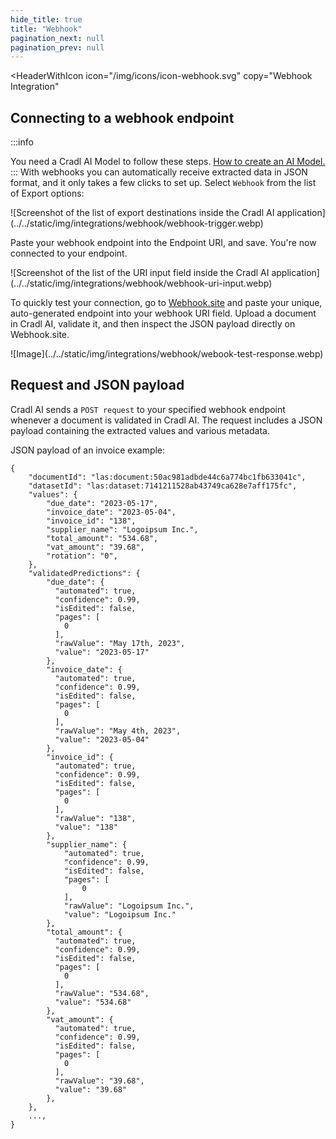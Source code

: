 ```yaml
---
hide_title: true
title: "Webhook"
pagination_next: null
pagination_prev: null
---
```



<HeaderWithIcon
  icon="/img/icons/icon-webhook.svg"
  copy="Webhook Integration"
></HeaderWithIcon>

<div className="utils-spacerBottom-md"></div>

## Connecting to a webhook endpoint

:::info

You need a Cradl AI Model to follow these steps. [How to create an AI Model.](/aiStudio/new-model)
:::
With webhooks you can automatically receive extracted
data in JSON format, and it only takes a few clicks to set up. Select `Webhook`
from the list of Export options:

<div className="image-backdrop">
  <div className="image-backdrop-caption text-sm"></div>
  ![Screenshot of the list of export destinations inside the Cradl AI
  application](../../static/img/integrations/webhook/webhook-trigger.webp)
</div>

Paste your webhook endpoint into the Endpoint URI, and save. You're now connected to your endpoint.

<div className="image-backdrop">
  <div className="image-backdrop-caption text-sm"></div>
  ![Screenshot of the list of the URI input field inside the Cradl AI
  application](../../static/img/integrations/webhook/webhook-uri-input.webp)
</div>

To quickly test your connection, go to [Webhook.site](https://webhook.site) and paste your unique, auto-generated endpoint into your webhook URI field. Upload a document in Cradl AI, validate it, and then inspect the JSON payload directly on Webhook.site.

<div className="image-backdrop">
  <div className="image-backdrop-caption text-sm"></div>
  ![Image](../../static/img/integrations/webhook/webook-test-response.webp)
</div>

<div className="utils-spacerBottom-md"></div>

## Request and JSON payload

Cradl AI sends a `POST request` to your specified webhook endpoint whenever a document is validated in Cradl AI. The request includes a JSON payload containing the extracted values and various metadata.

JSON payload of an invoice example:

```
{
    "documentId": "las:document:50ac981adbde44c6a774bc1fb633041c",
    "datasetId": "las:dataset:7141211528ab43749ca628e7aff175fc",
    "values": {
        "due_date": "2023-05-17",
        "invoice_date": "2023-05-04",
        "invoice_id": "138",
        "supplier_name": "Logoipsum Inc.",
        "total_amount": "534.68",
        "vat_amount": "39.68",
        "rotation": "0",
    },
    "validatedPredictions": {
        "due_date": {
          "automated": true,
          "confidence": 0.99,
          "isEdited": false,
          "pages": [
            0
          ],
          "rawValue": "May 17th, 2023",
          "value": "2023-05-17"
        },
        "invoice_date": {
          "automated": true,
          "confidence": 0.99,
          "isEdited": false,
          "pages": [
            0
          ],
          "rawValue": "May 4th, 2023",
          "value": "2023-05-04"
        },
        "invoice_id": {
          "automated": true,
          "confidence": 0.99,
          "isEdited": false,
          "pages": [
            0
          ],
          "rawValue": "138",
          "value": "138"
        },
        "supplier_name": {
            "automated": true,
            "confidence": 0.99,
            "isEdited": false,
            "pages": [
                0
            ],
            "rawValue": "Logoipsum Inc.",
            "value": "Logoipsum Inc."
        },
        "total_amount": {
          "automated": true,
          "confidence": 0.99,
          "isEdited": false,
          "pages": [
            0
          ],
          "rawValue": "534.68",
          "value": "534.68"
        },
        "vat_amount": {
          "automated": true,
          "confidence": 0.99,
          "isEdited": false,
          "pages": [
            0
          ],
          "rawValue": "39.68",
          "value": "39.68"
        },
    },
    ...,
}
```
